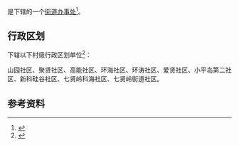 {{中国乡级行政区|21/02/11/021/000}}

'''{{PAGENAMEBASE}}'''是{{PRC admin/fullname|21/02/11/021/000|3}}下辖的一个[[街道办事处|街道办事处]]<ref>{{PRC admin/ref sgc|{{PRC admin/parent|21/02/11/021/000}}}}</ref>。

== 行政区划 ==
{{PAGENAMEBASE}}下辖以下村级行政区划单位<ref>{{PRC admin/ref sgc|21/02/11/021/000}}</ref>：

山园社区、聚贤社区、高能社区、环海社区、环涛社区、爱贤社区、小平岛第二社区、新科硅谷社区、七贤岭科海社区、七贤岭街道社区。

== 参考资料 ==
{{reflist}}

{{辽宁行政区划小作品}}
{{PRC admin/navcat|21/02/11/021/000}}